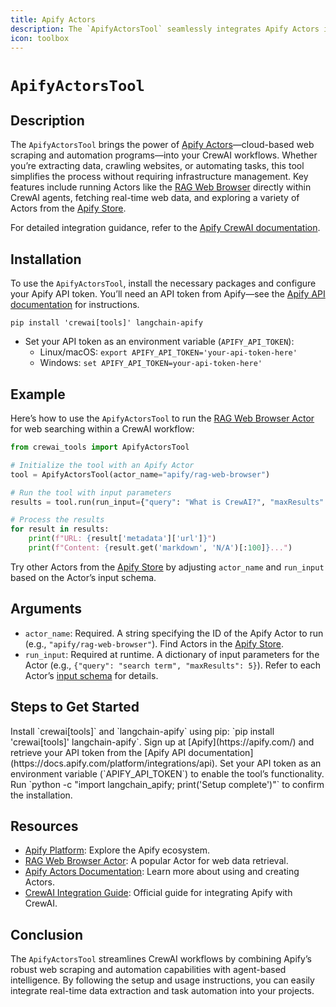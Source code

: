 ```yaml
---
title: Apify Actors
description: The `ApifyActorsTool` seamlessly integrates Apify Actors into CrewAI workflows for web scraping, data extraction, and automation.
icon: toolbox
---
```


# `ApifyActorsTool`

## Description

The `ApifyActorsTool` brings the power of [Apify Actors](https://apify.com/)—cloud-based web scraping and automation programs—into your CrewAI workflows. Whether you’re extracting data, crawling websites, or automating tasks, this tool simplifies the process without requiring infrastructure management. Key features include running Actors like the [RAG Web Browser](https://apify.com/apify/rag-web-browser) directly within CrewAI agents, fetching real-time web data, and exploring a variety of Actors from the [Apify Store](https://apify.com/store).

For detailed integration guidance, refer to the [Apify CrewAI documentation](https://docs.apify.com/platform/integrations/crewai).

## Installation

To use the `ApifyActorsTool`, install the necessary packages and configure your Apify API token. You’ll need an API token from Apify—see the [Apify API documentation](https://docs.apify.com/platform/integrations/api) for instructions.

```shell
pip install 'crewai[tools]' langchain-apify
```

- Set your API token as an environment variable (`APIFY_API_TOKEN`):
  - Linux/macOS: `export APIFY_API_TOKEN='your-api-token-here'`
  - Windows: `set APIFY_API_TOKEN=your-api-token-here'`

## Example

Here’s how to use the `ApifyActorsTool` to run the [RAG Web Browser Actor](https://apify.com/apify/rag-web-browser) for web searching within a CrewAI workflow:

```python Code
from crewai_tools import ApifyActorsTool

# Initialize the tool with an Apify Actor
tool = ApifyActorsTool(actor_name="apify/rag-web-browser")

# Run the tool with input parameters
results = tool.run(run_input={"query": "What is CrewAI?", "maxResults": 5})

# Process the results
for result in results:
    print(f"URL: {result['metadata']['url']}")
    print(f"Content: {result.get('markdown', 'N/A')[:100]}...")
```

Try other Actors from the [Apify Store](https://apify.com/store) by adjusting `actor_name` and `run_input` based on the Actor’s input schema.

## Arguments

- `actor_name`: Required. A string specifying the ID of the Apify Actor to run (e.g., `"apify/rag-web-browser"`). Find Actors in the [Apify Store](https://apify.com/store).
- `run_input`: Required at runtime. A dictionary of input parameters for the Actor (e.g., `{"query": "search term", "maxResults": 5}`). Refer to each Actor’s [input schema](https://apify.com/apify/rag-web-browser/input-schema) for details.

## Steps to Get Started

<Steps>
    <Step title="Install Dependencies">
        Install `crewai[tools]` and `langchain-apify` using pip: `pip install 'crewai[tools]' langchain-apify`.
    </Step>
    <Step title="Obtain an API Token">
        Sign up at [Apify](https://apify.com/) and retrieve your API token from the [Apify API documentation](https://docs.apify.com/platform/integrations/api).
    </Step>
    <Step title="Configure Environment">
        Set your API token as an environment variable (`APIFY_API_TOKEN`) to enable the tool’s functionality.
    </Step>
    <Step title="Verify Setup">
        Run `python -c "import langchain_apify; print('Setup complete')"` to confirm the installation.
    </Step>
</Steps>

## Resources

- [Apify Platform](https://apify.com/): Explore the Apify ecosystem.
- [RAG Web Browser Actor](https://apify.com/apify/rag-web-browser): A popular Actor for web data retrieval.
- [Apify Actors Documentation](https://docs.apify.com/platform/actors): Learn more about using and creating Actors.
- [CrewAI Integration Guide](https://docs.apify.com/platform/integrations/crewai): Official guide for integrating Apify with CrewAI.

## Conclusion

The `ApifyActorsTool` streamlines CrewAI workflows by combining Apify’s robust web scraping and automation capabilities with agent-based intelligence. By following the setup and usage instructions, you can easily integrate real-time data extraction and task automation into your projects.
